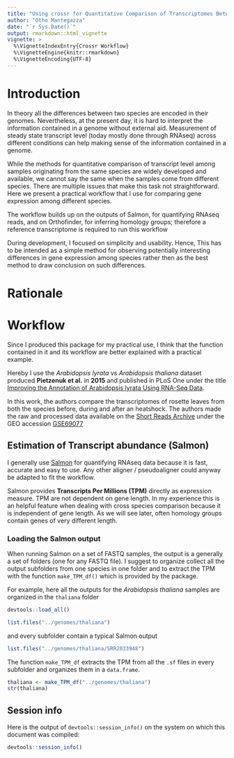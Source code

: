 ```yaml
---
title: "Using crossr for Quantitative Comparison of Transcriptomes Between Species"
author: "Otho Mantegazza"
date: "`r Sys.Date()`"
output: rmarkdown::html_vignette
vignette: >
  %\VignetteIndexEntry{Crossr Workflow}
  %\VignetteEngine{knitr::rmarkdown}
  %\VignetteEncoding{UTF-8}
---
```


# Introduction
In theory all the differences between two species are encoded in their genomes. Nevertheless, at the present day, it is hard to interpret the information contained in a genome without external aid. Measurement of steady state transcript level (today mostly done through RNAseq) across different conditions can help making sense of the information contained in a genome.

While the methods for quantitative comparison of transcript level among samples originating from the same species are widely developed and available, we cannot say the same when the samples come from different species. There are multiple issues that make this task not straightforward. Here we present a practical workflow that I use for comparing gene expression among different species.

The workflow builds up on the outputs of Salmon, for quantifying RNAseq reads, and on Orthofinder, for inferring homology groups; therefore a reference transcriptome is required to run this workflow

During development, I focused on simplicity and usability. Hence, This has to be intended as a simple method for observing potentially interesting differences in gene expression among species rather then as the best method to draw conclusion on such differences.

# Rationale 

# Workflow

Since I produced this package for my practical use, I think that the function contained in it and its workflow are better explained with a practical example. 

Hereby I use the *Arabidopsis lyrata* vs *Arabidopsis thaliana* dataset produced **Pietzenuk et al.** in **2015** and published in PLoS One under the title [Improving the Annotation of Arabidopsis lyrata Using RNA-Seq Data](http://dx.doi.org/10.1371/journal.pone.0137391).

In this work, the authors compare the transcriptomes of rosette leaves from both the species before, during and after an heatshock. The authors made the raw and processed data available on the [Short Reads Archive](https://www.ncbi.nlm.nih.gov/sra/) under the GEO accession [GSE69077](https://www.ncbi.nlm.nih.gov/geo/query/acc.cgi?acc=GSE69077)

## Estimation of Transcript abundance (Salmon)

I generally use [Salmon](https://combine-lab.github.io/salmon/) for quantifying RNAseq data because it is fast, accurate and easy to use. Any other aligner / pseudoaligner could anyway be adapted to fit the workflow.

Salmon provides **Transcripts Per Millions (TPM)** directly as expression measure. TPM are not dependent on gene length. In my experience this is an helpful feature when dealing with cross species comparison because it is independent of gene length. As we will see later, often homology groups contain genes of very different length.

### Loading the Salmon output

When running Salmon on a set of FASTQ samples, the output is a generally a set of folders (one for any FASTQ file). I suggest to organize collect all the output subfolders from one species in one folder and to extract the TPM with the function `make_TPM_df()` which is provided by the package.

For example, here all the outputs for the *Arabidopsis thaliana* samples are organized in the `thaliana` folder

```r
devtools::load_all()
```

```r
list.files("../genomes/thaliana")
```

and every subfolder contain a typical Salmon output

```r
list.files("../genomes/thaliana/SRR2033948")
```

The function `make_TPM_df` extracts the TPM from all the `.sf` files in every subfolder and organizes them in a `data.frame`.

```r
thaliana <- make_TPM_df("../genomes/thaliana")
str(thaliana)
```

## Session info

Here is the output of `devtools::session_info()` on the system on which this document was compiled:

```r
devtools::session_info()
```



